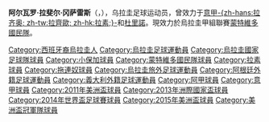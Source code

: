 {{blpsources|time=2015-01-27T08:26:15+00:00}}
{{expand|time=2015-01-27T08:26:15+00:00}}
{{noteTA|G1=足球|G2=uefa|G3=南美球會|G4=意甲
|1=zh-hans:阿尔瓦罗·拉斐尔·冈萨雷斯; zh-hk:艾華路·拉斐爾·干沙利斯;zh-tw:阿爾瓦羅·拉斐爾·岡薩雷斯;
|2=zh-hans:阿尔瓦罗·冈萨雷斯; zh-hk:艾華路·干沙利斯;zh-tw:阿爾瓦羅·岡薩雷斯;
|3=zh-cn:阿特拉斯; zh-tw:阿特拉斯; zh-hk:阿特拿斯;
}}
{{Infobox football biography
| name = 阿尔瓦罗·冈萨雷斯
| image = Alvaro gonzalez.jpg
| caption = 
| fullname = Álvaro Rafael González Luengo
| nickname = 
| birth_date = {{birth date and age|1984|10|29}}
| birth_place = [[蒙得维的亚|-{zh-hans:蒙得维的亚;zh-hk:蒙特維多;}-]]
| country = {{URY}}
| height = {{height|m=1.76}}
| position = [[中场|中场]]
| currentclub = [[蒙特維多國民隊|蒙特維多國民隊]]
| clubnumber = 
| youthyears1 = 2003-2009
| youthclubs1 = [[桑坦德競技|桑坦德競技]]
| years1 = 2003–2007
| clubs1 = [[防卫者体育|防卫者体育]]
| caps1 = 47
| goals1 = 4
| years2 = 2007–2009
| clubs2 = [[小保加體育會|-{zh-hans:博卡青年;zh-hk:小保加;zh-tw:博卡青年;}-]]
| caps2 = 33
| goals2 = 1
| years3 = 2009–2010
| clubs3 = [[民族足球俱乐部|-{zh-hans:民族; zh-hant:蒙特維多國民隊;}-]]
| caps3 = 37
| goals3 = 3
| years4 = 2010–
| clubs4 = [[拉齐奥足球俱乐部|-{zh-hans:拉齐奥; zh-tw:拉齊歐; zh-hk:拉素;}-]]
| caps4 = 110
| goals4 = 4
| years5 = 2015–
| clubs5 = [[杜里諾|杜里諾]]
| caps5 = 4
| goals5 = 0
| years6 = 2015–2016 | clubs6 = → [[阿特拿斯足球會|阿特拿斯]] (外借) | caps6 = 16 | goals6 = 0
| years7 = 2017–     | clubs7 = [[蒙特維多國民隊|蒙特維多國民隊]] | caps7 = 8 | goals7 = 1
| nationalyears1 = 2006–
| nationalteam1 = {{fb|URY}}
| nationalcaps1 = 69| nationalgoals1 = 3
| pcupdate = 19 February 2017
| ntupdate = 13 June 2016
}}
'''阿尔瓦罗·拉斐尔·冈萨雷斯'''（{{lang|es|Álvaro Rafael González}}，{{bd|1984年|10月29日|}}），乌拉圭足球运动员，曾效力于[[意甲|意甲]][[拉齐奥足球俱乐部|-{zh-hans:拉齐奥; zh-tw:拉齊歐; zh-hk:拉素;}-]]和[[杜里諾|杜里諾]]。現效力於烏拉圭甲組聯賽[[蒙特維多國民隊|蒙特維多國民隊]]。

{{2011年美洲國家盃足球賽烏拉圭參賽名單}}
{{2013年洲際國家盃足球賽烏拉圭參賽名單}}
{{2014年世界杯足球赛乌拉圭参赛名单}}
{{2016年美洲盃足球賽烏拉圭參賽名單}}

{{DEFAULTSORT:Gonzalez, Alvaro}}
[[Category:西班牙裔烏拉圭人|Category:西班牙裔烏拉圭人]]
[[Category:烏拉圭足球運動員|Category:烏拉圭足球運動員]]
[[Category:烏拉圭國家足球隊球員|Category:烏拉圭國家足球隊球員]]
[[Category:小保加球員|Category:小保加球員]]
[[Category:蒙特維多國民隊球員|Category:蒙特維多國民隊球員]]
[[Category:拉素球員|Category:拉素球員]]
[[Category:拖連奴球員|Category:拖連奴球員]]
[[Category:烏拉圭旅外足球運動員|Category:烏拉圭旅外足球運動員]]
[[Category:阿根廷外籍足球運動員|Category:阿根廷外籍足球運動員]]
[[Category:義大利外籍足球運動員|Category:義大利外籍足球運動員]]
[[Category:阿甲球員|Category:阿甲球員]]
[[Category:意甲球員|Category:意甲球員]]
[[Category:2011年美洲盃球員|Category:2011年美洲盃球員]]
[[Category:2013年洲際國家盃球員|Category:2013年洲際國家盃球員]]
[[Category:2014年世界盃足球賽球員|Category:2014年世界盃足球賽球員]]
[[Category:2015年美洲盃球員|Category:2015年美洲盃球員]]
[[Category:美洲盃冠軍隊球員|Category:美洲盃冠軍隊球員]]